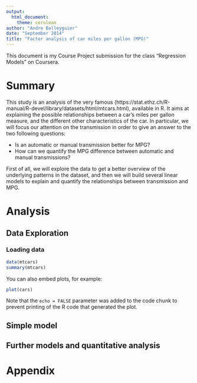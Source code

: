 ```yaml
---
output:
  html_document:
    theme: cerulean
author: "Andre Balleyguier"
date: "September 2014"
title: "Factor analysis of car miles per gallon (MPG)"
---
```


This document is my Course Project submission for the class "Regression Models" on Coursera.

# Summary

This study is an analysis of the very famous <mtcars dataset>(https://stat.ethz.ch/R-manual/R-devel/library/datasets/html/mtcars.html), available in R. It aims at explaining the possible relationships between a car's miles per gallon measure, and the different other characteristics of the car. In particular, we will focus our attention on the transmission in order to give an answer to the two following questions:

* Is an automatic or manual transmission better for MPG?
* How can we quantify the MPG difference between automatic and manual transmissions?

First of all, we will explore the data to get a better overview of the underlying patterns in the dataset, and then we will build several linear models to explain and quantify the relationships between transmission and MPG.

# Analysis

## Data Exploration

### Loading data

```r
data(mtcars)
summary(mtcars)
```

You can also embed plots, for example:

```r
plot(cars)
```

Note that the `echo = FALSE` parameter was added to the code chunk to prevent printing of the R code that generated the plot.

## Simple model


## Further models and quantitative analysis

# Appendix
